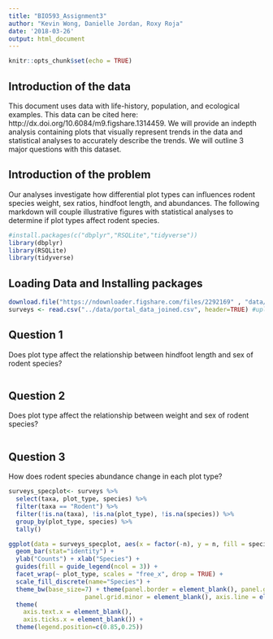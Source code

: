 ```yaml
---
title: "BIO593_Assignment3"
author: "Kevin Wong, Danielle Jordan, Roxy Roja"
date: '2018-03-26'
output: html_document
---
```


```r
knitr::opts_chunk$set(echo = TRUE)
```

## Introduction of the data

This document uses data with life-history, population, and ecological examples. This data can be cited here: http://dx.doi.org/10.6084/m9.figshare.1314459. We will provide an indepth analysis containing plots that visually represent trends in the data and statistical analyses to accurately describe the trends. We will outline 3 major questions with this dataset.

## Introduction of the problem

Our analyses investigate how differential plot types can influences rodent species weight, sex ratios, hindfoot length, and abundances. The following markdown will couple illustrative figures with statistical analyses to determine if plot types affect rodent species. 

```r
#install.packages(c("dbplyr","RSQLite","tidyverse"))
library(dbplyr)
library(RSQLite)
library(tidyverse)
```

## Loading Data and Installing packages
```r
download.file("https://ndownloader.figshare.com/files/2292169" , "data/portal_data_joined.csv") 
surveys <- read.csv("../data/portal_data_joined.csv", header=TRUE) #uploading csv
```

## Question 1
Does plot type affect the relationship between hindfoot length and sex of rodent species? 

``` r

```

## Question 2
Does plot type affect the relationship between weight and sex of rodent species? 
```r

```

## Question 3
How does rodent species abundance change in each plot type? 
```r
surveys_specplot<- surveys %>% 
  select(taxa, plot_type, species) %>%
  filter(taxa == "Rodent") %>% 
  filter(!is.na(taxa), !is.na(plot_type), !is.na(species)) %>%
  group_by(plot_type, species) %>%
  tally()

ggplot(data = surveys_specplot, aes(x = factor(-n), y = n, fill = species)) +
  geom_bar(stat="identity") +
  ylab("Counts") + xlab("Species") + 
  guides(fill = guide_legend(ncol = 3)) +
  facet_wrap(~ plot_type, scales = "free_x", drop = TRUE) +
  scale_fill_discrete(name="Species") +
  theme_bw(base_size=7) + theme(panel.border = element_blank(), panel.grid.major = element_blank(),
                     panel.grid.minor = element_blank(), axis.line = element_line(colour = "black")) +
  theme(
    axis.text.x = element_blank(),
    axis.ticks.x = element_blank()) +
  theme(legend.position=c(0.85,0.25)) 

```

